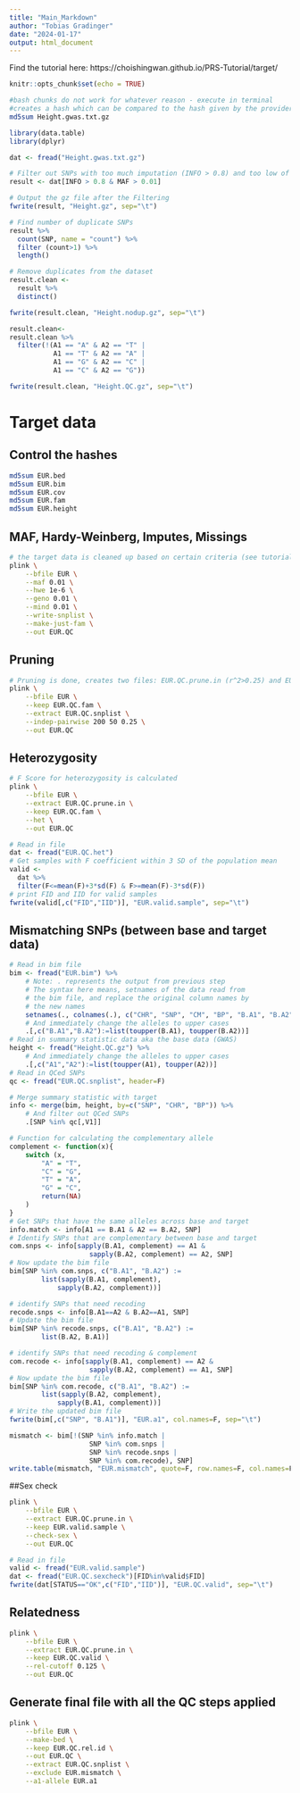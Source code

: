 ```yaml
---
title: "Main_Markdown"
author: "Tobias Gradinger"
date: "2024-01-17"
output: html_document
---
```

Find the tutorial here: https://choishingwan.github.io/PRS-Tutorial/target/

```r
knitr::opts_chunk$set(echo = TRUE)
```

```bash
#bash chunks do not work for whatever reason - execute in terminal
#creates a hash which can be compared to the hash given by the provider - if identical data should not be compromised
md5sum Height.gwas.txt.gz
```

```r
library(data.table)
library(dplyr)
```

```r
dat <- fread("Height.gwas.txt.gz")
```

```r
# Filter out SNPs with too much imputation (INFO > 0.8) and too low of a minor allele freq (MAF > 0.01))
result <- dat[INFO > 0.8 & MAF > 0.01]
```

```r
# Output the gz file after the Filtering
fwrite(result, "Height.gz", sep="\t")
```

```r
# Find number of duplicate SNPs
result %>% 
  count(SNP, name = "count") %>% 
  filter (count>1) %>% 
  length()

# Remove duplicates from the dataset
result.clean <-
  result %>% 
  distinct()
```

```r
fwrite(result.clean, "Height.nodup.gz", sep="\t")
```

```r
result.clean<-
result.clean %>% 
  filter(!(A1 == "A" & A2 == "T" |
           A1 == "T" & A2 == "A" |
           A1 == "G" & A2 == "C" |
           A1 == "C" & A2 == "G"))
```

```r
fwrite(result.clean, "Height.QC.gz", sep="\t")
```

# Target data

## Control the hashes
```bash
md5sum EUR.bed
md5sum EUR.bim
md5sum EUR.cov
md5sum EUR.fam
md5sum EUR.height
```

## MAF, Hardy-Weinberg, Imputes, Missings 
```bash
# the target data is cleaned up based on certain criteria (see tutorial or paper)
plink \
    --bfile EUR \
    --maf 0.01 \
    --hwe 1e-6 \
    --geno 0.01 \
    --mind 0.01 \
    --write-snplist \
    --make-just-fam \
    --out EUR.QC
```

## Pruning
```bash
# Pruning is done, creates two files: EUR.QC.prune.in (r^2>0.25) and EUR.QC.prune.out
plink \
    --bfile EUR \
    --keep EUR.QC.fam \
    --extract EUR.QC.snplist \
    --indep-pairwise 200 50 0.25 \
    --out EUR.QC
```

## Heterozygosity
```bash
# F Score for heterozygosity is calculated
plink \
    --bfile EUR \
    --extract EUR.QC.prune.in \
    --keep EUR.QC.fam \
    --het \
    --out EUR.QC
```

```r
# Read in file
dat <- fread("EUR.QC.het")
# Get samples with F coefficient within 3 SD of the population mean
valid <-
  dat %>% 
  filter(F<=mean(F)+3*sd(F) & F>=mean(F)-3*sd(F))
# print FID and IID for valid samples
fwrite(valid[,c("FID","IID")], "EUR.valid.sample", sep="\t") 
```

## Mismatching SNPs (between base and target data)
```r
# Read in bim file 
bim <- fread("EUR.bim") %>%
    # Note: . represents the output from previous step
    # The syntax here means, setnames of the data read from
    # the bim file, and replace the original column names by 
    # the new names
    setnames(., colnames(.), c("CHR", "SNP", "CM", "BP", "B.A1", "B.A2")) %>%
    # And immediately change the alleles to upper cases
    .[,c("B.A1","B.A2"):=list(toupper(B.A1), toupper(B.A2))]
# Read in summary statistic data aka the base data (GWAS)
height <- fread("Height.QC.gz") %>%
    # And immediately change the alleles to upper cases
    .[,c("A1","A2"):=list(toupper(A1), toupper(A2))]
# Read in QCed SNPs
qc <- fread("EUR.QC.snplist", header=F)
```

```r
# Merge summary statistic with target
info <- merge(bim, height, by=c("SNP", "CHR", "BP")) %>%
    # And filter out QCed SNPs
    .[SNP %in% qc[,V1]]

# Function for calculating the complementary allele
complement <- function(x){
    switch (x,
        "A" = "T",
        "C" = "G",
        "T" = "A",
        "G" = "C",
        return(NA)
    )
} 
# Get SNPs that have the same alleles across base and target
info.match <- info[A1 == B.A1 & A2 == B.A2, SNP]
# Identify SNPs that are complementary between base and target
com.snps <- info[sapply(B.A1, complement) == A1 &
                    sapply(B.A2, complement) == A2, SNP]
# Now update the bim file
bim[SNP %in% com.snps, c("B.A1", "B.A2") :=
        list(sapply(B.A1, complement),
            sapply(B.A2, complement))]
```

```r
# identify SNPs that need recoding
recode.snps <- info[B.A1==A2 & B.A2==A1, SNP]
# Update the bim file
bim[SNP %in% recode.snps, c("B.A1", "B.A2") :=
        list(B.A2, B.A1)]

# identify SNPs that need recoding & complement
com.recode <- info[sapply(B.A1, complement) == A2 &
                    sapply(B.A2, complement) == A1, SNP]
# Now update the bim file
bim[SNP %in% com.recode, c("B.A1", "B.A2") :=
        list(sapply(B.A2, complement),
            sapply(B.A1, complement))]
# Write the updated bim file
fwrite(bim[,c("SNP", "B.A1")], "EUR.a1", col.names=F, sep="\t")
```

```r
mismatch <- bim[!(SNP %in% info.match |
                    SNP %in% com.snps |
                    SNP %in% recode.snps |
                    SNP %in% com.recode), SNP]
write.table(mismatch, "EUR.mismatch", quote=F, row.names=F, col.names=F)
```

##Sex check
```bash
plink \
    --bfile EUR \
    --extract EUR.QC.prune.in \
    --keep EUR.valid.sample \
    --check-sex \
    --out EUR.QC
```

```r
# Read in file
valid <- fread("EUR.valid.sample")
dat <- fread("EUR.QC.sexcheck")[FID%in%valid$FID]
fwrite(dat[STATUS=="OK",c("FID","IID")], "EUR.QC.valid", sep="\t") 
```

## Relatedness

```bash
plink \
    --bfile EUR \
    --extract EUR.QC.prune.in \
    --keep EUR.QC.valid \
    --rel-cutoff 0.125 \
    --out EUR.QC
```

## Generate final file with all the QC steps applied

```bash
plink \
    --bfile EUR \
    --make-bed \
    --keep EUR.QC.rel.id \
    --out EUR.QC \
    --extract EUR.QC.snplist \
    --exclude EUR.mismatch \
    --a1-allele EUR.a1
```




